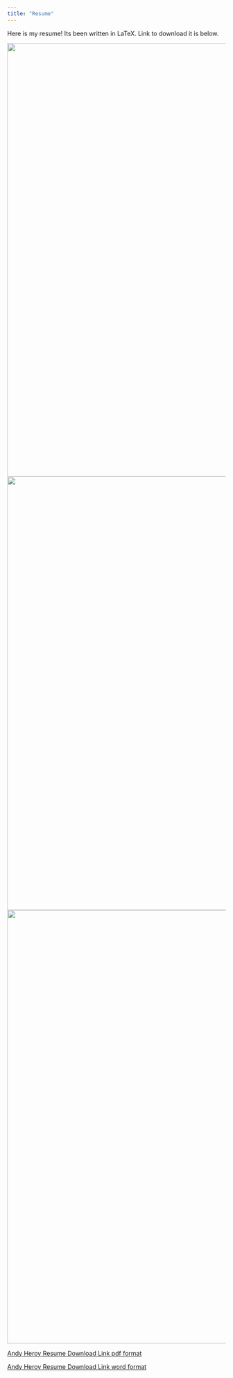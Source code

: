 ```yaml
---
title: "Resume"
---
```


Here is my resume!  Its been written in LaTeX. Link to download it is below.  


<center><img src="images/Resume1.png" width="1000px"></center>
<center><img src="images/Resume2.png" width="1000px"></center>
<center><img src="images/Resume3.png" width="1000px"></center>

[Andy Heroy Resume Download Link pdf format](./resume/AndyHeroyResume2021.pdf)

[Andy Heroy Resume Download Link word format](./resume/AndyHeroyResume2021.docx)
